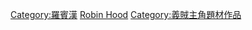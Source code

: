 [[Category:羅賓漢|Category:羅賓漢]]
[[Category:中世纪背景作品|Robin Hood]]
[[Category:義賊主角題材作品|Category:義賊主角題材作品]]